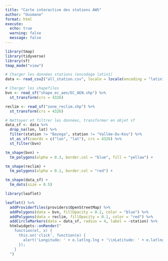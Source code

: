 ---
title: "Carte interactive des stations AWS"
author: "Ousmane"
format: html
execute:
  echo: true
  warning: false
  message: false
---

```{r setup, include=FALSE}

library(tmap)
library(tidyverse)
library(sf)
tmap_mode("view")
```

```{r}
# Charger les données stations (encodage latin1)
data <- read_csv2("all_station.csv", locale = locale(encoding = "latin1"))

# Charger les shapefiles
bvn <- read_sf("shape_ec_aen/EC_AEN.shp") %>%
  st_transform(crs = 4326)

reclim <- read_sf("zone_reclim.shp") %>%
  st_transform(crs = 4326)

# Nettoyer et filtrer les données, transformer en objet sf
data_sf <- data %>%
  drop_na(lon, lat) %>%
  filter(station != "Bazega", station != "Vallée-Du-Kou") %>%
  st_as_sf(coords = c("lon", "lat"), crs = 4326) %>%
  st_filter(bvn)

```

```{r}


tm_shape(bvn) +
  tm_polygons(alpha = 0.3, border.col = "blue", fill = "yellow") +

tm_shape(reclim) +
  tm_polygons(alpha = 0.1, border.col = "red") +

tm_shape(data_sf) +
  tm_dots(size = 0.5)
```

```{r}
library(leaflet)

leaflet() %>%
  addProviderTiles(providers$OpenStreetMap) %>%
  addPolygons(data = bvn, fillOpacity = 0.2, color = "blue") %>%
  addPolygons(data = reclim, fillOpacity = 0.1, color = "red") %>%
  addCircleMarkers(data = data_sf, radius = 4, label = ~station) %>%
  htmlwidgets::onRender("
    function(el, x) {
      this.on('click', function(e) {
        alert('Longitude: ' + e.latlng.lng + '\\nLatitude: ' + e.latlng.lat);
      });
    }
  ")

```
